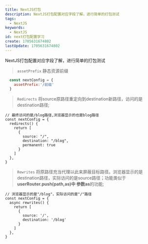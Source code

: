 ```yaml
---
title: NextJS打包
description: NextJS打包配置对应字段了解，进行简单的打包测试
tags:
  - NextJS
keywords:
  - NextJS
id: next打包配置学习
create: 1705631674802
lastUpdate: 1705631674802
---
```

NextJS打包配置对应字段了解，进行简单的打包测试
> `assetPrefix` 静态资源前缀
```js
  const nextConfig = {
    assetPrefix:'/前缀'
  }
```

> `Redirects` 将source原路径重定向到destination新路径，访问的是destination路径;
```JS
// 最终访问的是/blog路径,浏览器显示的也是blog路径
const nextConfig = {
  redirects() {
    return [
      {
        source: "/",
        destination: "/blog",
        permanent: true
      }
    ]
  },
}
```
> `Rewrites`  将原路径充当代理以此来屏蔽目标路径。浏览器显示的是destination路径，实际访问的是source路径；功能类似于**userRouter.push(path,as)**中 参数**as**的功能;
```JS
// 浏览器显示的是"/blog"，实际访问的是"/"路径
const nextConfig = {
  async rewrites() {
    return [
      {
        source: '/',
        destination: '/blog'
      }
    ]
  },
}
```
